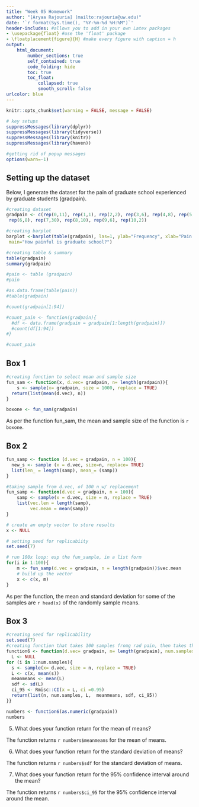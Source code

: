 ```yaml
---
title: "Week 05 Homework"
author: "[Aryaa Rajouria] (mailto:rajouria@uw.edu)"
date: '`r format(Sys.time(), "%Y-%m-%d %H:%M")`'
header-includes: #allows you to add in your own Latex packages
- \usepackage{float} #use the 'float' package
- \floatplacement{figure}{H} #make every figure with caption = h
output: 
    html_document:
        number_sections: true
        self_contained: true
        code_folding: hide
        toc: true
        toc_float:
            collapsed: true
            smooth_scroll: false
urlcolor: blue        
---
```


```r
knitr::opts_chunk$set(warning = FALSE, message = FALSE)
```


```r
# key setups
suppressMessages(library(dplyr))
suppressMessages(library(tidyverse))
suppressMessages(library(knitr))
suppressMessages(library(haven))

#getting rid of popup messages
options(warn=-1)
```

## Setting up the dataset 

Below, I generate the dataset for the pain of graduate school experienced by graduate students (gradpain). 
```r
#creating dataset
gradpain <- c(rep(0,11), rep(1,1), rep(2,2), rep(3,6), rep(4,8), rep(5,10),
 rep(6,8), rep(7,30), rep(8,10), rep(9,6), rep(10,2))

#creating barplot
barplot <-barplot(table(gradpain), las=1, ylab="Frequency", xlab="Pain Scale",
 main="How painful is graduate school?")

#creating table & summary
table(gradpain)
summary(gradpain)
```

```r
#pain <- table (gradpain)
#pain

#as.data.frame(table(pain))
#table(gradpain)

#count(gradpain[1:94])

#count_pain <- function(gradpain){
  #df <- data.frame(gradpain = gradpain[1:length(gradpain)])
  #count(df[1:94])
#}

#count_pain
```

## Box 1


```r
#creating function to select mean and sample size
fun_sam <- function(x, d.vec= gradpain, n= length(gradpain)){
    s <- sample(x= gradpain, size = 1000, replace = TRUE)
  return(list(mean(d.vec), n))
}

boxone <- fun_sam(gradpain)
```

As per the function fun_sam, the mean and sample size of the function is `r boxone`.

## Box 2

```r
fun_samp <- function (d.vec = gradpain, n = 100){
  new_s <- sample (x = d.vec, size=n, replace= TRUE)
  list(len_ = length(samp), mean_= (samp))
}
```

```r

#taking sample from d.vec, of 100 n w/ replacement 
fun_samp <- function(d.vec = gradpain, n = 100){
    samp <- sample(x = d.vec, size = n, replace = TRUE)
    list(vec.len = length(samp),
         vec.mean = mean(samp))
}

# create an empty vector to store results
x <- NULL

# setting seed for replicabiity 
set.seed(7)

# run 100x loop: esp the fun_sample, in a list form 
for(i in 1:100){
    m <- fun_samp(d.vec = gradpain, n = length(gradpain))$vec.mean
    # build up the vector
    x <- c(x, m)
}
```

As per the function, the mean and standard deviation for some of the samples are `r head(x)` of the randomly sample means.

## Box 3

```r
#creating seed for replicability
set.seed(7)
#creating function that takes 100 samples fromg rad pain, then takes the sample, sample size, the mean & st dev, the mean of means, the standard deviation of means, confidence interval for dataset
function6 <- function(d.vec= gradpain, n= length(gradpain), num.samples=100){
  L <- NULL 
for (i in 1:num.samples){
  s <- sample(x= d.vec, size = n, replace = TRUE)
  L <- c(x, mean(s))
  meanmeans <- mean(L)
  sdf <- sd(L)
  ci_95 <- Rmisc::CI(x = L, ci =0.95)
  return(list(n, num.samples, L,  meanmeans, sdf, ci_95))
}}

numbers <- function6(as.numeric(gradpain))
numbers
```
5. What does your function return for the mean of means?

The function returns `r numbers$meanmeans` for the mean of means. 

6. What does your function return for the standard deviation of means?

The function returns `r numbers$sdf` for the standard deviation of means. 

7. What does your function return for the 95% confidence interval around the mean?

The function returns `r numbers$ci_95` for the 95% confidence interval around the mean. 